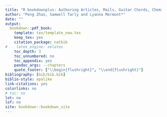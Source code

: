 ```yaml
--- 
title: "R bookdownplus: Authoring Articles, Mails, Guitar Chords, Chemical Molecular Formulae and Equations with R bookdown"
author: "Peng Zhao, Samwell Tarly and Lyanna Mormont*"
date: ""
output:
  bookdown::pdf_book:
    template: tex/template_new.tex
    keep_tex: yes
    citation_package: natbib
#    latex_engine: xelatex
    toc_depth: 3
    toc_unnumbered: no
    toc_appendix: yes
    pandoc_args: --chapters
    quote_footer: ["\\begin{flushright}", "\\end{flushright}"]
bibliography: [bib/bib.bib]
biblio-style: apalike
link-citations: yes
colorlinks: no  
# toc: no
lot: no
lof: no
site: bookdown::bookdown_site
---
```

